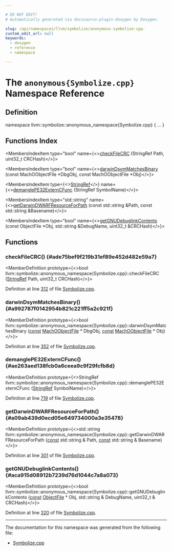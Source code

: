 ```yaml
---

# DO NOT EDIT!
# Automatically generated via docusaurus-plugin-doxygen by Doxygen.

slug: /api/namespaces/llvm/symbolize/anonymous-symbolize-cpp-
custom_edit_url: null
keywords:
  - doxygen
  - reference
  - namespace

---
```





# The `anonymous{Symbolize.cpp}` Namespace Reference

<DoxygenPage pluginConfig={pluginConfig}>



## Definition

<CodeBlock>namespace llvm::symbolize::anonymous&#95;namespace&#123;Symbolize.cpp&#125; &#123; ... &#125;</CodeBlock>

## Functions Index

<MembersIndex>

<MembersIndexItem
  type="bool"
  name={<><a href="#ade75bef9f219b31ef89e452d482e59a7">checkFileCRC</a> (StringRef Path, uint32&#95;t CRCHash)</>}>
</MembersIndexItem>

<MembersIndexItem
  type="bool"
  name={<><a href="#a992787f0142954b821c221ff5a2c921f">darwinDsymMatchesBinary</a> (const MachOObjectFile &#42;DbgObj, const MachOObjectFile &#42;Obj)</>}>
</MembersIndexItem>

<MembersIndexItem
  type={<><a href="/docs/api/classes/llvm/stringref">StringRef</a></>}
  name={<><a href="#ae263aed138fcb0a6ceea9c9f29fcfb8d">demanglePE32ExternCFunc</a> (StringRef SymbolName)</>}>
</MembersIndexItem>

<MembersIndexItem
  type="std::string"
  name={<><a href="#a09ab439d0ecd05e649734000a3e35478">getDarwinDWARFResourceForPath</a> (const std::string &amp;Path, const std::string &amp;Basename)</>}>
</MembersIndexItem>

<MembersIndexItem
  type="bool"
  name={<><a href="#aca915d08912b7239d76d1044c7a8a073">getGNUDebuglinkContents</a> (const ObjectFile &#42;Obj, std::string &amp;DebugName, uint32&#95;t &amp;CRCHash)</>}>
</MembersIndexItem>

</MembersIndex>


<SectionDefinition>

## Functions

### checkFileCRC() {#ade75bef9f219b31ef89e452d482e59a7}

<MemberDefinition
  prototype={<>bool llvm::symbolize::anonymous&#95;namespace&#123;Symbolize.cpp&#125;::checkFileCRC (<a href="/docs/api/classes/llvm/stringref">StringRef</a> Path, uint32&#95;t CRCHash)</>}>

Definition at line <a href="/docs/api/files/lib/lib/debuginfo/lib/debuginfo/symbolize/symbolize-cpp/#l00312">312</a> of file <a href="/docs/api/files/lib/lib/debuginfo/lib/debuginfo/symbolize/symbolize-cpp">Symbolize.cpp</a>.
</MemberDefinition>

### darwinDsymMatchesBinary() {#a992787f0142954b821c221ff5a2c921f}

<MemberDefinition
  prototype={<>bool llvm::symbolize::anonymous&#95;namespace&#123;Symbolize.cpp&#125;::darwinDsymMatchesBinary (<a href="/docs/api/files/lib/lib/target/lib/target/aarch64/aarch64promoteconstant-cpp/#a90f8350fecae261c25be85d38b451bff">const</a> <a href="/docs/api/classes/llvm/object/machoobjectfile">MachOObjectFile</a> &#42; DbgObj, <a href="/docs/api/files/lib/lib/target/lib/target/aarch64/aarch64promoteconstant-cpp/#a90f8350fecae261c25be85d38b451bff">const</a> <a href="/docs/api/classes/llvm/object/machoobjectfile">MachOObjectFile</a> &#42; Obj)</>}>

Definition at line <a href="/docs/api/files/lib/lib/debuginfo/lib/debuginfo/symbolize/symbolize-cpp/#l00352">352</a> of file <a href="/docs/api/files/lib/lib/debuginfo/lib/debuginfo/symbolize/symbolize-cpp">Symbolize.cpp</a>.
</MemberDefinition>

### demanglePE32ExternCFunc() {#ae263aed138fcb0a6ceea9c9f29fcfb8d}

<MemberDefinition
  prototype={<>StringRef llvm::symbolize::anonymous&#95;namespace&#123;Symbolize.cpp&#125;::demanglePE32ExternCFunc (<a href="/docs/api/classes/llvm/stringref">StringRef</a> SymbolName)</>}>

Definition at line <a href="/docs/api/files/lib/lib/debuginfo/lib/debuginfo/symbolize/symbolize-cpp/#l00719">719</a> of file <a href="/docs/api/files/lib/lib/debuginfo/lib/debuginfo/symbolize/symbolize-cpp">Symbolize.cpp</a>.
</MemberDefinition>

### getDarwinDWARFResourceForPath() {#a09ab439d0ecd05e649734000a3e35478}

<MemberDefinition
  prototype={<>std::string llvm::symbolize::anonymous&#95;namespace&#123;Symbolize.cpp&#125;::getDarwinDWARFResourceForPath (<a href="/docs/api/files/lib/lib/target/lib/target/aarch64/aarch64promoteconstant-cpp/#a90f8350fecae261c25be85d38b451bff">const</a> std::string &amp; Path, <a href="/docs/api/files/lib/lib/target/lib/target/aarch64/aarch64promoteconstant-cpp/#a90f8350fecae261c25be85d38b451bff">const</a> std::string &amp; Basename)</>}>

Definition at line <a href="/docs/api/files/lib/lib/debuginfo/lib/debuginfo/symbolize/symbolize-cpp/#l00301">301</a> of file <a href="/docs/api/files/lib/lib/debuginfo/lib/debuginfo/symbolize/symbolize-cpp">Symbolize.cpp</a>.
</MemberDefinition>

### getGNUDebuglinkContents() {#aca915d08912b7239d76d1044c7a8a073}

<MemberDefinition
  prototype={<>bool llvm::symbolize::anonymous&#95;namespace&#123;Symbolize.cpp&#125;::getGNUDebuglinkContents (<a href="/docs/api/files/lib/lib/target/lib/target/aarch64/aarch64promoteconstant-cpp/#a90f8350fecae261c25be85d38b451bff">const</a> <a href="/docs/api/classes/llvm/object/objectfile">ObjectFile</a> &#42; Obj, std::string &amp; DebugName, uint32&#95;t &amp; CRCHash)</>}>

Definition at line <a href="/docs/api/files/lib/lib/debuginfo/lib/debuginfo/symbolize/symbolize-cpp/#l00320">320</a> of file <a href="/docs/api/files/lib/lib/debuginfo/lib/debuginfo/symbolize/symbolize-cpp">Symbolize.cpp</a>.
</MemberDefinition>

</SectionDefinition>

<hr/>

The documentation for this namespace was generated from the following file:

<ul>
<li><a href="/docs/api/files/lib/lib/debuginfo/lib/debuginfo/symbolize/symbolize-cpp">Symbolize.cpp</a></li>
</ul>

</DoxygenPage>
